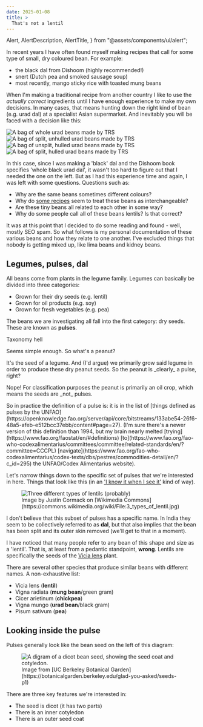 ```yaml
---
date: 2025-01-08
title: >
  That's not a lentil
---
```


  Alert,
  AlertDescription,
  AlertTitle,
} from "@assets/components/ui/alert";


In recent years I have often found myself making recipes that call for some type of small, dry coloured bean. For example:

- the black dal from Dishoom (highly recommended!)
- snert (Dutch pea and smoked sausage soup)
- most recently, mango sticky rice with toasted mung beans

When I'm making a traditional recipe from another country I like to use the _actually correct_ ingredients until I have enough experience to make my own decisions. In many cases, that means hunting down the right kind of bean (e.g. urad dal) at a specialist Asian supermarket. And inevitably you will be faced with a decision like this:

<div className="flex flex-row flex-wrap w-full items-center">
  <Image
    src={urid1}
    className="flex-shrink min-w-4 basis-1/4 h-auto p-2"
    alt="A bag of whole urad beans made by TRS"
  />
  <Image
    src={urid2}
    className="flex-shrink min-w-0 basis-1/4 h-auto p-2"
    alt="A bag of split, unhulled urad beans made by TRS"
  />
  <Image
    src={urid3}
    className="flex-shrink min-w-0 basis-1/4 h-auto p-2"
    alt="A bag of unsplit, hulled urad beans made by TRS"
  />
  <Image
    src={urid4}
    className="flex-shrink min-w-0 basis-1/4 h-auto p-2"
    alt="A bag of split, hulled urad beans made by TRS"
  />
</div>

In this case, since I was making a 'black' dal and the Dishoom book specifies 'whole black urad dal', it wasn't too hard to figure out that I needed the one on the left. But as I had this experience time and again, I was left with some questions. Questions such as:

- Why are the same beans sometimes different colours?
- Why do [some recipes](https://www.jumbo.com/recepten/moong-dal-1375140-7) seem to treat these beans as interchangeable?
- Are these tiny beans all related to each other in some way?
- Why do some people call all of these beans lentils? Is that correct?

It was at this point that I decided to do some reading and found - well, mostly SEO spam. So what follows is my personal documentation of these various beans and how they relate to one another. I've excluded things that nobody is getting mixed up, like lima beans and kidney beans.

## Legumes, pulses, dal

All beans come from plants in the legume family. Legumes can basically be divided into three categories:

- Grown for their dry seeds (e.g. lentil)
- Grown for oil products (e.g. soy)
- Grown for fresh vegetables (e.g. pea)

The beans we are investigating all fall into the first category: dry seeds. These are known as **pulses**.

<Alert className="bg-accent text-accent-foreground drop-shadow-md">
  <LibraryBig className="h-4 w-4" />
  <AlertTitle>Taxonomy hell</AlertTitle>
  <AlertDescription>
    <p>Seems simple enough. So what's a peanut?</p>
    <p>
      It's the seed of a legume. And (I'd argue) we primarily grow said legume
      in order to produce these dry peanut seeds. So the peanut is _clearly_ a
      pulse, right?
    </p>
    <p>
      Nope! For classification purposes the peanut is primarily an oil crop,
      which means the seeds are _not_ pulses.
    </p>
    <p>
      So in practice the definition of a pulse is: it is in the list of [things
      defined as pulses by the
      UNFAO](https://openknowledge.fao.org/server/api/core/bitstreams/133abe54-26f6-48a5-afeb-e512bcc37ebb/content#page=27).
      (I'm sure there's a newer version of this definition than 1994, but my
      brain nearly melted [trying](https://www.fao.org/faostat/en/#definitions)
      [to](https://www.fao.org/fao-who-codexalimentarius/committees/committee/related-standards/en/?committee=CCCPL)
      [navigate](https://www.fao.org/fao-who-codexalimentarius/codex-texts/dbs/pestres/commodities-detail/en/?c_id=295)
      the UNFAO/Codex Alimentarius website).
    </p>
  </AlertDescription>
</Alert>

Let's narrow things down to the specific set of pulses that we're interested in here. Things that look like this (in an ['I know it when I see it'](https://en.wikipedia.org/wiki/I_know_it_when_I_see_it) kind of way).

<figure>
  <Image src={lentils} alt="Three different types of lentils (probably)" />
  <figcaption className="text-xs text-center">
    Image by Justin Cormack on [Wikimedia
    Commons](https://commons.wikimedia.org/wiki/File:3_types_of_lentil.jpg)
  </figcaption>
</figure>

I don't believe that this subset of pulses has a specific name. In India they seem to be collectively referred to as **dal**, but that also implies that the bean has been split and its outer skin removed (we'll get to that in a moment).

I have noticed that many people refer to any bean of this shape and size as a 'lentil'. That is, at least from a pedantic standpoint, **wrong**. Lentils are specifically the seeds of the [Vicia lens](https://en.wikipedia.org/wiki/Lentil) plant.

There are several other species that produce similar beans with different names. A non-exhaustive list:

- Vicia lens (**lentil**)
- Vigna radiata (**mung bean**/green gram)
- Cicer arietinum (**chickpea**)
- Vigna mungo (**urad bean**/black gram)
- Pisum sativum (**pea**)

## Looking inside the pulse

Pulses generally look like the bean seed on the left of this diagram:

<figure>
  <Image
    src={diagram}
    alt="A digram of a dicot bean seed, showing the seed coat and cotyledon."
  />
  <figcaption className="text-xs text-center">
    Image from [UC Berkeley Botanical
    Garden](https://botanicalgarden.berkeley.edu/glad-you-asked/seeds-p1)
  </figcaption>
</figure>

There are three key features we're interested in:

- The seed is dicot (it has two parts)
- There is an inner cotyledon
- There is an outer seed coat

<BeanDeck client:load />
